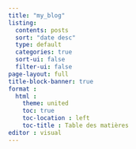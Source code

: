 ```yaml
---
title: "my_blog"
listing:
  contents: posts
  sort: "date desc"
  type: default
  categories: true
  sort-ui: false
  filter-ui: false
page-layout: full
title-block-banner: true
format : 
  html : 
    theme: united
    toc: true
    toc-location : left
    toc-title : Table des matières
editor : visual
---
```

